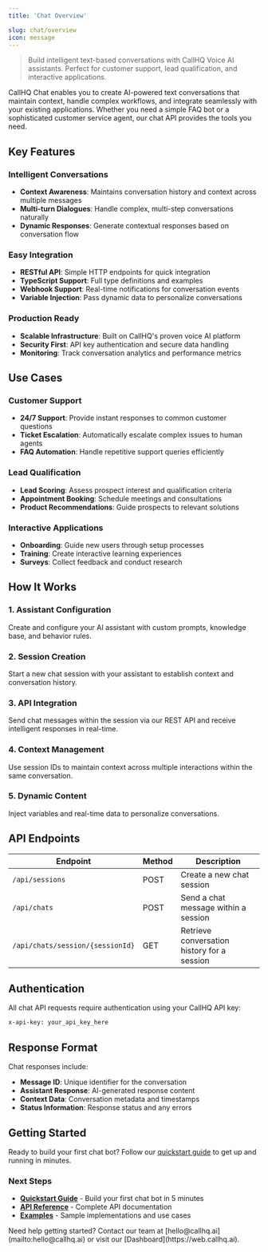 ```yaml
---
title: 'Chat Overview'

slug: chat/overview
icon: message
---
```




> Build intelligent text-based conversations with CallHQ Voice AI assistants. Perfect for customer support, lead qualification, and interactive applications.

CallHQ Chat enables you to create AI-powered text conversations that maintain context, handle complex workflows, and integrate seamlessly with your existing applications. Whether you need a simple FAQ bot or a sophisticated customer service agent, our chat API provides the tools you need.

## Key Features

###  **Intelligent Conversations**
- **Context Awareness**: Maintains conversation history and context across multiple messages
- **Multi-turn Dialogues**: Handle complex, multi-step conversations naturally
- **Dynamic Responses**: Generate contextual responses based on conversation flow

###  **Easy Integration**
- **RESTful API**: Simple HTTP endpoints for quick integration
- **TypeScript Support**: Full type definitions and examples
- **Webhook Support**: Real-time notifications for conversation events
- **Variable Injection**: Pass dynamic data to personalize conversations

###  **Production Ready**
- **Scalable Infrastructure**: Built on CallHQ's proven voice AI platform
- **Security First**: API key authentication and secure data handling
- **Monitoring**: Track conversation analytics and performance metrics

## Use Cases

### Customer Support
- **24/7 Support**: Provide instant responses to common customer questions
- **Ticket Escalation**: Automatically escalate complex issues to human agents
- **FAQ Automation**: Handle repetitive support queries efficiently

### Lead Qualification
- **Lead Scoring**: Assess prospect interest and qualification criteria
- **Appointment Booking**: Schedule meetings and consultations
- **Product Recommendations**: Guide prospects to relevant solutions

### Interactive Applications
- **Onboarding**: Guide new users through setup processes
- **Training**: Create interactive learning experiences
- **Surveys**: Collect feedback and conduct research

## How It Works

### 1. **Assistant Configuration**
Create and configure your AI assistant with custom prompts, knowledge base, and behavior rules.

### 2. **Session Creation**
Start a new chat session with your assistant to establish context and conversation history.

### 3. **API Integration**
Send chat messages within the session via our REST API and receive intelligent responses in real-time.

### 4. **Context Management**
Use session IDs to maintain context across multiple interactions within the same conversation.

### 5. **Dynamic Content**
Inject variables and real-time data to personalize conversations.

## API Endpoints

| Endpoint | Method | Description |
|----------|--------|-------------|
| `/api/sessions` | POST | Create a new chat session |
| `/api/chats` | POST | Send a chat message within a session |
| `/api/chats/session/{sessionId}` | GET | Retrieve conversation history for a session |

## Authentication

All chat API requests require authentication using your CallHQ API key:

```bash
x-api-key: your_api_key_here
```

## Response Format

Chat responses include:
- **Message ID**: Unique identifier for the conversation
- **Assistant Response**: AI-generated response content
- **Context Data**: Conversation metadata and timestamps
- **Status Information**: Response status and any errors

## Getting Started

Ready to build your first chat bot? Follow our [quickstart guide](/chat/quickstart) to get up and running in minutes.

### Next Steps

- **[Quickstart Guide](/chat/quickstart)** - Build your first chat bot in 5 minutes
- **[API Reference](/api-reference/chat/create-session)** - Complete API documentation
- **[Examples](/chat/examples)** - Sample implementations and use cases


<Callout>
Need help getting started? Contact our team at [hello@callhq.ai](mailto:hello@callhq.ai) or visit our [Dashboard](https://web.callhq.ai).
</Callout>
